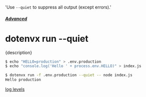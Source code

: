   'Use `--quiet` to suppress all output (except errors).'

##### [Advanced](/docs/advanced)
# dotenvx run --quiet

<p className="lead">{description}</p>

```sh
$ echo "HELLO=production" > .env.production
$ echo "console.log('Hello ' + process.env.HELLO)" > index.js

$ dotenvx run -f .env.production --quiet -- node index.js
Hello production
```

[log levels](https://github.com/winstonjs/winston?tab=readme-ov-file#logging)
